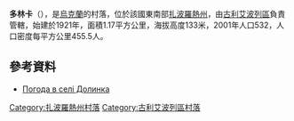 {{coord|47|42|20|N|36|0|49|E|scale:100000|display=title}}

'''多林卡'''（{{lang-uk|Долинка}}），是[[烏克蘭|烏克蘭]]的村落，位於該國東南部[[扎波羅熱州|扎波羅熱州]]，由[[古利艾波列區|古利艾波列區]]負責管轄，始建於1921年，面積1.17平方公里，海拔高度133米，2001年人口532，人口密度每平方公里455.5人。

==參考資料==
* [http://weather.in.ua/ua/zaporozhskaja/7128 Погода в селі Долинка] {{Wayback|url=http://weather.in.ua/ua/zaporozhskaja/7128 |date=20200319145238 }}

[[Category:扎波羅熱州村落|Category:扎波羅熱州村落]]
[[Category:古利艾波列區村落|Category:古利艾波列區村落]]


{{Zaporizhia-geo-stub}}